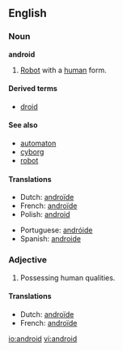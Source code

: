 ==English==

===Noun===
'''android'''

# [[Robot]] with a [[human]] form.

====Derived terms====
*[[droid]]

====See also====
*[[automaton]]
*[[cyborg]]
*[[robot]]

====Translations====
{{trans-top|robot with human form}}
*Dutch: [[androïde]] {{m}}
*French: [[androïde]] {{m}}
*Polish: [[android]] {{m}}
{{trans-mid}}
*Portuguese: [[andróide]] {{m}}
*Spanish: [[androide]] {{m}}
{{trans-bottom}}

===Adjective===
{{en-adj}}

# Possessing human qualities.

====Translations====
{{trans-top|possessing human qualities}}
*Dutch: [[androïde]] {{m}}
*French: [[androïde]] {{m}}
{{trans-mid}}
{{trans-bottom}}

[[io:android]]
[[vi:android]]